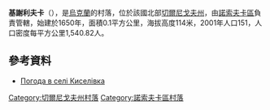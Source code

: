 {{coord|51|2|44|N|31|22|51|E|scale:100000|display=title}}

'''基謝利夫卡'''（{{lang-uk|Киселівка}}），是[[烏克蘭|烏克蘭]]的村落，位於該國北部[[切爾尼戈夫州|切爾尼戈夫州]]，由[[諾索夫卡區|諾索夫卡區]]負責管轄，始建於1650年，面積0.1平方公里，海拔高度114米，2001年人口151，人口密度每平方公里1,540.82人。

==參考資料==
* [http://weather.in.ua/ua/chernigovskaja/10487 Погода в селі Киселівка] {{Wayback|url=http://weather.in.ua/ua/chernigovskaja/10487 |date=20111220142135 }}

[[Category:切爾尼戈夫州村落|Category:切爾尼戈夫州村落]]
[[Category:諾索夫卡區村落|Category:諾索夫卡區村落]]


{{Chernihiv-geo-stub}}